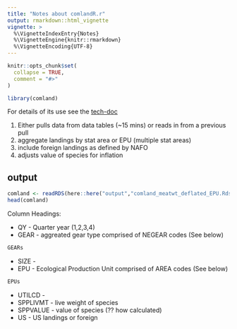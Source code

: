 ```yaml
---
title: "Notes about comlandR.r"
output: rmarkdown::html_vignette
vignette: >
  %\VignetteIndexEntry{Notes}
  %\VignetteEngine{knitr::rmarkdown}
  %\VignetteEncoding{UTF-8}
---
```


```r
knitr::opts_chunk$set(
  collapse = TRUE,
  comment = "#>"
)
```

```r
library(comland)
```

For details of its use see the [tech-doc](https://noaa-edab.github.io/tech-doc/comdat.html)

1. Either pulls data from data tables (~15 mins) or reads in from a previous pull
1. aggregate landings by stat area or EPU (multiple stat areas)
1. include foreign landings as defined by NAFO
1. adjusts value of species for inflation

## output

``` r
comland <- readRDS(here::here("output","comland_meatwt_deflated_EPU.Rds"))
head(comland)
```

Column Headings:

* QY - Quarter year (1,2,3,4)
* GEAR - aggreated gear type comprised of NEGEAR codes (See below)

``` r
GEARs
```

* SIZE - 
* EPU - Ecological Production Unit comprised of AREA codes (See below)
``` r
EPUs
```

* UTILCD - 
* SPPLIVMT - live weight of species
* SPPVALUE - value of species (?? how calculated)
* US - US landings or foreign


